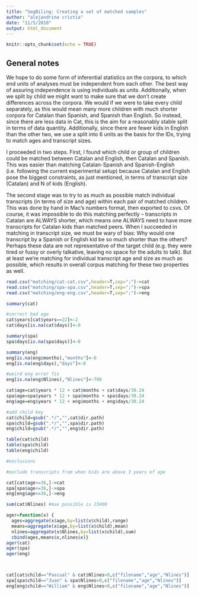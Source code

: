 ```yaml
---
title: "SegBiling: Creating a set of matched samples"
author: "alejandrina cristia"
date: "11/5/2018"
output: html_document
---
```


```r
knitr::opts_chunk$set(echo = TRUE)
```

## General notes

We hope to do some form of inferential statistics on the corpora, to which end units of analyses must be independent from each other. The best way of assuring independence is using individuals as units. Additionally, when we split by child we might want to make sure that we don't create differences across the corpora. We would if we were to take every child separately, as this would mean many more children with much shorter corpora for Catalan than Spanish, and Spanish than English. So instead, since there are less data in Cat, this is the aim for a reasonably stable split in terms of data quantity. Additionally, since there are fewer kids in English than the other two, we use a split into 6 units as the basis for the IDs, trying to match ages and transcript sizes. 

I proceeded in two steps. First, I found which child or group of children could be matched between Catalan and English, then Catalan and Spanish. This was easier than matching Catalan-Spanish and Spanish-English (i.e. following the current experimental setup) because Catalan and English pose the biggest constraints, as just mentioned, in terms of transcript size (Catalan) and N of kids (English).

The second stage was to try to as much as possible match individual transcripts (in terms of size and age) within each pair of matched children. This was done by hand in Mac's numbers format, then exported to csvs. Of course, it was impossible to do this matching perfectly -- transcripts in Catalan are ALWAYS shorter, which means one ALWAYS need to have more transcripts for Catalan kids than matched peers. When I succeeded in matching in transcript size, we must be wary of bias: Why would one transcript by a Spanish or English kid be so much shorter than the others? Perhaps these data are not representative of the target child (e.g. they were tired or fussy or overly talkative, leaving no space for the adults to talk). But at least we're matching for individual transcript age and size as much as possible, which results in overall corpus matching for these two properties as well.

```r
read.csv("matching/cat-cat.csv",header=T,sep=";")->cat
read.csv("matching/spa-spa.csv",header=T,sep=";")->spa
read.csv("matching/eng-eng.csv",header=T,sep=";")->eng

summary(cat)

#correct bad age
cat$years[cat$years==22]<-2
cat$days[is.na(cat$days)]<-0

summary(spa)
spa$days[is.na(spa$days)]<-0

summary(eng)
eng[is.na(eng$months),"months"]<-0
eng[is.na(eng$days),"days"]<-0

#weird eng error fix
eng[is.na(eng$Nlines),"Nlines"]<-700

cat$age=cat$years * 12 + cat$months + cat$days/30.24
spa$age=spa$years * 12 + spa$months + spa$days/30.24
eng$age=eng$years * 12 + eng$months + eng$days/30.24

#add child key
cat$child=gsub(".*/","",cat$dir.path)
spa$child=gsub(".*/","",spa$dir.path)
eng$child=gsub(".*/","",eng$dir.path)

table(cat$child)
table(spa$child)
table(eng$child)

#exclusions

#exclude transcripts from when kids are above 3 years of age

cat[cat$age<=36,]->cat
spa[spa$age<=36,]->spa
eng[eng$age<=36,]->eng

sum(cat$Nlines) #max possible is 23400

ager=function(x) {
  ages=aggregate(x$age,by=list(x$child),range)
  means=aggregate(x$age,by=list(x$child),mean)
  nlines=aggregate(x$Nlines,by=list(x$child),sum)
  cbind(ages,means$x,nlines$x)}
ager(cat)
ager(spa)
ager(eng)



cat[cat$child=="Pascual" & cat$Nlines>0,c("filename","age","Nlines")]
spa[spa$child=="Juan" & spa$Nlines>0,c("filename","age","Nlines")]
eng[eng$child=="William" & eng$Nlines>0,c("filename","age","Nlines")]

```
